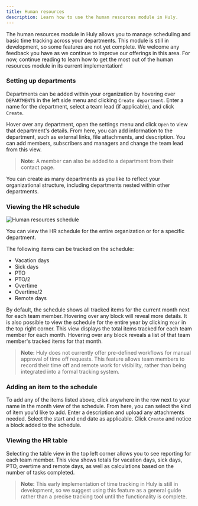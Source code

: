```yaml
---
title: Human resources
description: Learn how to use the human resources module in Huly.
---
```



The human resources module in Huly allows you to manage scheduling and basic time tracking across your departments. This module is still in development, so some features are not yet complete. We welcome any feedback you have as we continue to improve our offerings in this area. For now, continue reading to learn how to get the most out of the human resources module in its current implementation!

### Setting up departments

Departments can be added within your organization by hovering over `DEPARTMENTS` in the left side menu and clicking `Create department`. Enter a name for the department, select a team lead (if applicable), and click `Create`.

Hover over any department, open the settings menu and click `Open` to view that department's details. From here, you can add information to the department, such as external links, file attachments, and description. You can add members, subscribers and managers and change the team lead from this view.

> **Note:** A member can also be added to a department from their contact page.

You can create as many departments as you like to reflect your organizational structure, including departments nested within other departments.

### Viewing the HR schedule

<Image
  src={humanResources}
  alt="Human resources schedule"
  inferSize
  quality="max"
/>

You can view the HR schedule for the entire organization or for a specific department.

The following items can be tracked on the schedule:

- Vacation days
- Sick days
- PTO
- PTO/2
- Overtime
- Overtime/2
- Remote days

By default, the schedule shows all tracked items for the current month next for each team member. Hovering over any block will reveal more details. It is also possible to view the schedule for the entire year by clicking `Year` in the top right corner. This view displays the total items tracked for each team member for each month. Hovering over any block reveals a list of that team member's tracked items for that month.

> **Note:** Huly does not currently offer pre-defined workflows for manual approval of time off requests. This feature allows team members to record their time off and remote work for visibility, rather than being integrated into a formal tracking system.

### Adding an item to the schedule

To add any of the items listed above, click anywhere in the row next to your name in the month view of the schedule. From here, you can select the kind of item you'd like to add. Enter a description and upload any attachments needed. Select the start and end date as applicable. Click `Create` and notice a block added to the schedule.

### Viewing the HR table

Selecting the table view in the top left corner allows you to see reporting for each team member. This view shows totals for vacation days, sick days, PTO, overtime and remote days, as well as calculations based on the number of tasks completed. 

> **Note:** This early implementation of time tracking in Huly is still in development, so we suggest using this feature as a general guide rather than a precise tracking tool until the functionality is complete.